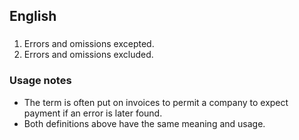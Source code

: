==English==
==={{Initialism}}===
#Errors and omissions excepted.
#Errors and omissions excluded.
===Usage notes===
*The term is often put on invoices to permit a company to expect payment if an error is later found.
*Both definitions above have the same meaning and usage.